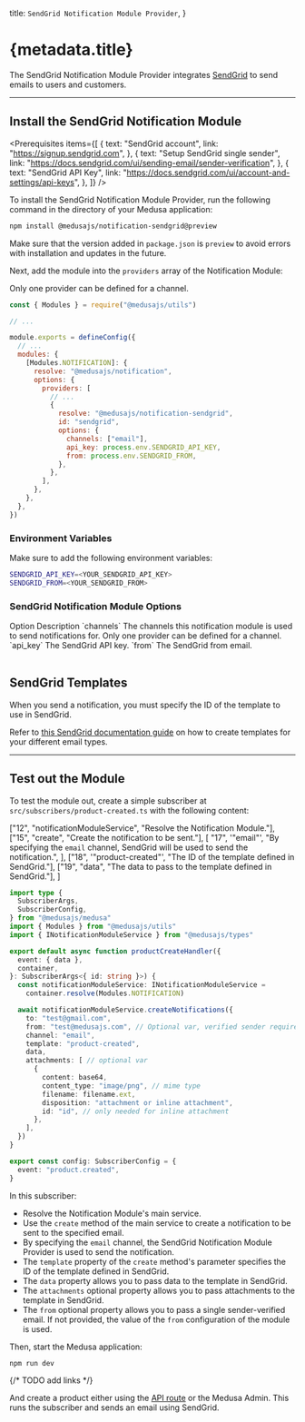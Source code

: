 
  title: `SendGrid Notification Module Provider`,
}

# {metadata.title}

The SendGrid Notification Module Provider integrates [SendGrid](https://sendgrid.com) to send emails to users and customers.

---

## Install the SendGrid Notification Module

<Prerequisites
  items={[
    {
      text: "SendGrid account",
      link: "https://signup.sendgrid.com",
    },
    {
      text: "Setup SendGrid single sender",
      link: "https://docs.sendgrid.com/ui/sending-email/sender-verification",
    },
    {
      text: "SendGrid API Key",
      link: "https://docs.sendgrid.com/ui/account-and-settings/api-keys",
    },
  ]}
/>

To install the SendGrid Notification Module Provider, run the following command in the directory of your Medusa application:

```bash npm2yarn
npm install @medusajs/notification-sendgrid@preview
```

<Note>

Make sure that the version added in `package.json` is `preview` to avoid errors with installation and updates in the future.

</Note>

Next, add the module into the `providers` array of the Notification Module:

<Note>

Only one provider can be defined for a channel.

</Note>

```js title="medusa-config.js"
const { Modules } = require("@medusajs/utils")

// ...

module.exports = defineConfig({
  // ...
  modules: {
    [Modules.NOTIFICATION]: {
      resolve: "@medusajs/notification",
      options: {
        providers: [
          // ...
          {
            resolve: "@medusajs/notification-sendgrid",
            id: "sendgrid",
            options: {
              channels: ["email"],
              api_key: process.env.SENDGRID_API_KEY,
              from: process.env.SENDGRID_FROM,
            },
          },
        ],
      },
    },
  },
})
```

### Environment Variables

Make sure to add the following environment variables:

```bash
SENDGRID_API_KEY=<YOUR_SENDGRID_API_KEY>
SENDGRID_FROM=<YOUR_SENDGRID_FROM>
```

### SendGrid Notification Module Options

<Table>
  <Table.Header>
    <Table.Row>
      <Table.HeaderCell>Option</Table.HeaderCell>
      <Table.HeaderCell>Description</Table.HeaderCell>
    </Table.Row>
  </Table.Header>
  <Table.Body>
    <Table.Row>
      <Table.Cell>`channels`</Table.Cell>
      <Table.Cell>
        The channels this notification module is used to send notifications for.
        Only one provider can be defined for a channel.
      </Table.Cell>
    </Table.Row>
    <Table.Row>
      <Table.Cell>`api_key`</Table.Cell>
      <Table.Cell>The SendGrid API key.</Table.Cell>
    </Table.Row>
    <Table.Row>
      <Table.Cell>`from`</Table.Cell>
      <Table.Cell>The SendGrid from email.</Table.Cell>
    </Table.Row>
  </Table.Body>
</Table>

## SendGrid Templates

When you send a notification, you must specify the ID of the template to use in SendGrid.

Refer to [this SendGrid documentation guide](https://docs.sendgrid.com/ui/sending-email/how-to-send-an-email-with-dynamic-templates) on how to create templates for your different email types.

---

## Test out the Module

To test the module out, create a simple subscriber at `src/subscribers/product-created.ts` with the following content:

  ["12", "notificationModuleService", "Resolve the Notification Module."],
  ["15", "create", "Create the notification to be sent."],
  [
    "17",
    '"email"',
    "By specifying the `email` channel, SendGrid will be used to send the notification.",
  ],
  ["18", '"product-created"', "The ID of the template defined in SendGrid."],
  ["19", "data", "The data to pass to the template defined in SendGrid."],
]

```ts title="src/subscribers/product-created.ts" highlights={highlights} collapsibleLines="1-7" expandButtonLabel="Show Imports"
import type {
  SubscriberArgs,
  SubscriberConfig,
} from "@medusajs/medusa"
import { Modules } from "@medusajs/utils"
import { INotificationModuleService } from "@medusajs/types"

export default async function productCreateHandler({
  event: { data },
  container,
}: SubscriberArgs<{ id: string }>) {
  const notificationModuleService: INotificationModuleService =
    container.resolve(Modules.NOTIFICATION)

  await notificationModuleService.createNotifications({
    to: "test@gmail.com",
    from: "test@medusajs.com", // Optional var, verified sender required
    channel: "email",
    template: "product-created",
    data,
    attachments: [ // optional var
      {
        content: base64,
        content_type: "image/png", // mime type
        filename: filename.ext,
        disposition: "attachment or inline attachment",
        id: "id", // only needed for inline attachment
      },
    ],
  })
}

export const config: SubscriberConfig = {
  event: "product.created",
}
```

In this subscriber:

- Resolve the Notification Module's main service.
- Use the `create` method of the main service to create a notification to be sent to the specified email.
- By specifying the `email` channel, the SendGrid Notification Module Provider is used to send the notification.
- The `template` property of the `create` method's parameter specifies the ID of the template defined in SendGrid.
- The `data` property allows you to pass data to the template in SendGrid.
- The `attachments` optional property allows you to pass attachments to the template in SendGrid.
- The `from` optional property allows you to pass a single sender-verified email. If not provided, the value of the `from` configuration of the module is used.

Then, start the Medusa application:

```bash npm2yarn
npm run dev
```

{/* TODO add links */}

And create a product either using the [API route](!api!/api/admin#products_postproducts) or the Medusa Admin. This runs the subscriber and sends an email using SendGrid.
